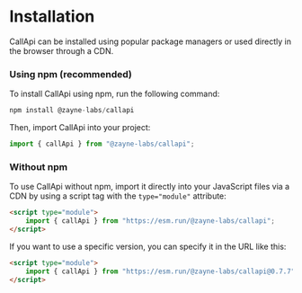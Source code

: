 # Installation

CallApi can be installed using popular package managers or used directly in the browser through a CDN.

### Using npm (recommended)

To install CallApi using npm, run the following command:

```js npm2yarn copy
npm install @zayne-labs/callapi
```

Then, import CallApi into your project:

```js copy
import { callApi } from "@zayne-labs/callapi";
```

### Without npm

To use CallApi without npm, import it directly into your JavaScript files via a CDN by using a script tag with the `type="module"` attribute:

```html copy
<script type="module">
    import { callApi } from "https://esm.run/@zayne-labs/callapi";
</script>
```

If you want to use a specific version, you can specify it in the URL like this:

```html copy
<script type="module">
    import { callApi } from "https://esm.run/@zayne-labs/callapi@0.7.7";
</script>
```